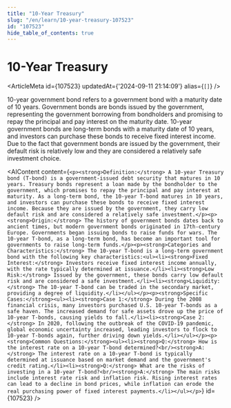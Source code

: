 ```yaml
---
title: "10-Year Treasury"
slug: "/en/learn/10-year-treasury-107523"
id: "107523"
hide_table_of_contents: true
---
```



# 10-Year Treasury

<ArticleMeta id={107523} updatedAt={'2024-09-11 21:14:09'} alias={`[]`} />
<div className='border-solid border-b border-t-0 my-4 border-[var(--ifm-color-gray-300)]' />

10-year government bond refers to a government bond with a maturity date of 10 years. Government bonds are bonds issued by the government, representing the government borrowing from bondholders and promising to repay the principal and pay interest on the maturity date. 10-year government bonds are long-term bonds with a maturity date of 10 years, and investors can purchase these bonds to receive fixed interest income. Due to the fact that government bonds are issued by the government, their default risk is relatively low and they are considered a relatively safe investment choice.

<AIContent content={`<p><strong>Definition:</strong> A 10-year Treasury bond (T-bond) is a government-issued debt security that matures in 10 years. Treasury bonds represent a loan made by the bondholder to the government, which promises to repay the principal and pay interest at maturity. As a long-term bond, the 10-year T-bond matures in 10 years, and investors can purchase these bonds to receive fixed interest income. Because they are issued by the government, they carry low default risk and are considered a relatively safe investment.</p><p><strong>Origin:</strong> The history of government bonds dates back to ancient times, but modern government bonds originated in 17th-century Europe. Governments began issuing bonds to raise funds for wars. The 10-year T-bond, as a long-term bond, has become an important tool for governments to raise long-term funds.</p><p><strong>Categories and Characteristics:</strong> The 10-year T-bond is a long-term government bond with the following key characteristics:<ul><li><strong>Fixed Interest:</strong> Investors receive fixed interest income annually, with the rate typically determined at issuance.</li><li><strong>Low Risk:</strong> Issued by the government, these bonds carry low default risk and are considered a safe investment.</li><li><strong>Liquidity:</strong> The 10-year T-bond can be traded in the secondary market, providing a degree of liquidity.</li></ul></p><p><strong>Specific Cases:</strong><ul><li><strong>Case 1:</strong> During the 2008 financial crisis, many investors purchased U.S. 10-year T-bonds as a safe haven. The increased demand for safe assets drove up the price of 10-year T-bonds, causing yields to fall.</li><li><strong>Case 2:</strong> In 2020, following the outbreak of the COVID-19 pandemic, global economic uncertainty increased, leading investors to flock to 10-year T-bonds again, further driving down yields.</li></ul></p><p><strong>Common Questions:</strong><ul><li><strong>Q:</strong> How is the interest rate on a 10-year T-bond determined?<br/><strong>A:</strong> The interest rate on a 10-year T-bond is typically determined at issuance based on market demand and the government's credit rating.</li><li><strong>Q:</strong> What are the risks of investing in a 10-year T-bond?<br/><strong>A:</strong> The main risks include interest rate risk and inflation risk. Rising interest rates can lead to a decline in bond prices, while inflation can erode the real purchasing power of fixed interest payments.</li></ul></p>`} id={107523} />
